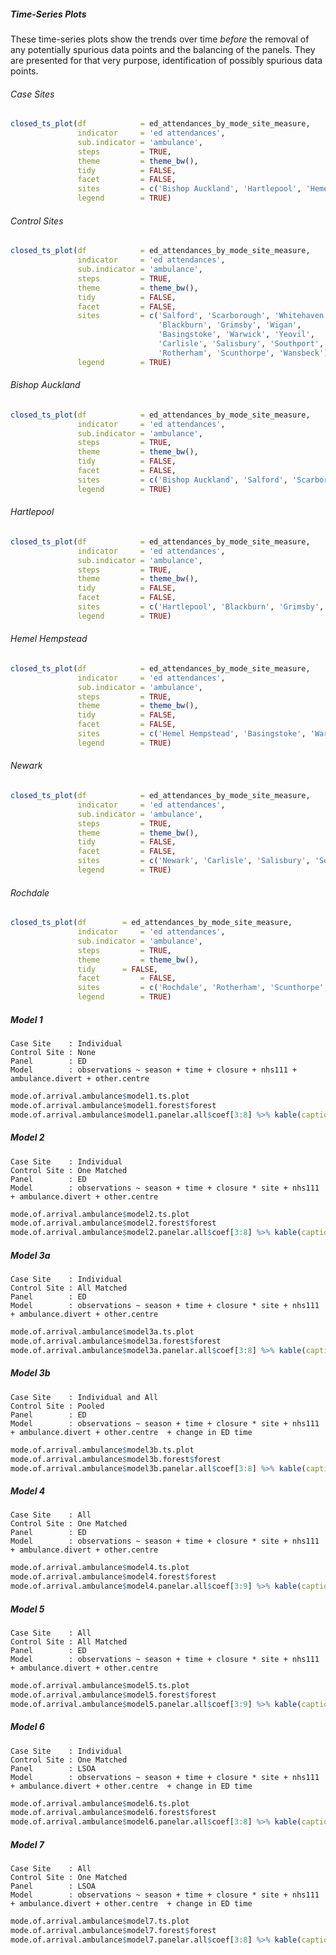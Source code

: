 ##### Time-Series Plots

These time-series plots show the trends over time *before* the removal of any potentially spurious data points and the balancing of the panels.  They are presented for that very purpose, identification of possibly spurious data points.

###### Case Sites

```r
closed_ts_plot(df            = ed_attendances_by_mode_site_measure,
               indicator     = 'ed attendances',
               sub.indicator = 'ambulance',
               steps         = TRUE,
               theme         = theme_bw(),
               tidy          = FALSE,
               facet         = FALSE,
               sites         = c('Bishop Auckland', 'Hartlepool', 'Hemel Hempstead', 'Newark', 'Rochdale'),
               legend        = TRUE)
```

###### Control Sites

```r
closed_ts_plot(df            = ed_attendances_by_mode_site_measure,
               indicator     = 'ed attendances',
               sub.indicator = 'ambulance',
               steps         = TRUE,
               theme         = theme_bw(),
               tidy          = FALSE,
               facet         = FALSE,
               sites         = c('Salford', 'Scarborough', 'Whitehaven',
                                 'Blackburn', 'Grimsby', 'Wigan',
                                 'Basingstoke', 'Warwick', 'Yeovil',
                                 'Carlisle', 'Salisbury', 'Southport',
                                 'Rotherham', 'Scunthorpe', 'Wansbeck'),
               legend        = TRUE)
```

###### Bishop Auckland

```r
closed_ts_plot(df            = ed_attendances_by_mode_site_measure,
               indicator     = 'ed attendances',
               sub.indicator = 'ambulance',
               steps         = TRUE,
               theme         = theme_bw(),
               tidy          = FALSE,
               facet         = FALSE,
               sites         = c('Bishop Auckland', 'Salford', 'Scarborough', 'Whitehaven'),
               legend        = TRUE)
```

###### Hartlepool

```r
closed_ts_plot(df            = ed_attendances_by_mode_site_measure,
               indicator     = 'ed attendances',
               sub.indicator = 'ambulance',
               steps         = TRUE,
               theme         = theme_bw(),
               tidy          = FALSE,
               facet         = FALSE,
               sites         = c('Hartlepool', 'Blackburn', 'Grimsby', 'Wigan'),
               legend        = TRUE)
```

###### Hemel Hempstead

```r
closed_ts_plot(df            = ed_attendances_by_mode_site_measure,
               indicator     = 'ed attendances',
               sub.indicator = 'ambulance',
               steps         = TRUE,
               theme         = theme_bw(),
               tidy          = FALSE,
               facet         = FALSE,
               sites         = c('Hemel Hempstead', 'Basingstoke', 'Warwick', 'Yeovil'),
               legend        = TRUE)
```

###### Newark

```r
closed_ts_plot(df            = ed_attendances_by_mode_site_measure,
               indicator     = 'ed attendances',
               sub.indicator = 'ambulance',
               steps         = TRUE,
               theme         = theme_bw(),
               tidy          = FALSE,
               facet         = FALSE,
               sites         = c('Newark', 'Carlisle', 'Salisbury', 'Southport'),
               legend        = TRUE)
```

###### Rochdale

```r
closed_ts_plot(df	     = ed_attendances_by_mode_site_measure,
               indicator     = 'ed attendances',
               sub.indicator = 'ambulance',
               steps	     = TRUE,
               theme	     = theme_bw(),
               tidy	     = FALSE,
               facet	     = FALSE,
               sites	     = c('Rochdale', 'Rotherham', 'Scunthorpe', 'Wansbeck'),
               legend        = TRUE)
```

##### Model 1
`Case Site    : Individual`\
`Control Site : None`\
`Panel        : ED`\
`Model        : observations ~ season + time + closure + nhs111 + ambulance.divert + other.centre`\

```r
mode.of.arrival.ambulance$model1.ts.plot
mode.of.arrival.ambulance$model1.forest$forest
mode.of.arrival.ambulance$model1.panelar.all$coef[3:8] %>% kable(caption = mode.of.arrival.ambulance$model1.panelar.all$caption)
```

##### Model 2

`Case Site    : Individual`\
`Control Site : One Matched`\
`Panel        : ED`\
`Model        : observations ~ season + time + closure * site + nhs111 + ambulance.divert + other.centre`\

```r
mode.of.arrival.ambulance$model2.ts.plot
mode.of.arrival.ambulance$model2.forest$forest
mode.of.arrival.ambulance$model2.panelar.all$coef[3:8] %>% kable(caption = mode.of.arrival.ambulance$model2.panelar.all$caption)
```

##### Model 3a

`Case Site    : Individual`\
`Control Site : All Matched`\
`Panel        : ED`\
`Model        : observations ~ season + time + closure * site + nhs111 + ambulance.divert + other.centre`\

```r
mode.of.arrival.ambulance$model3a.ts.plot
mode.of.arrival.ambulance$model3a.forest$forest
mode.of.arrival.ambulance$model3a.panelar.all$coef[3:8] %>% kable(caption = mode.of.arrival.ambulance$model3a.panelar.all$caption)
```

##### Model 3b

`Case Site    : Individual and All`\
`Control Site : Pooled`\
`Panel        : ED`\
`Model        : observations ~ season + time + closure * site + nhs111 + ambulance.divert + other.centre  + change in ED time`\

```r
mode.of.arrival.ambulance$model3b.ts.plot
mode.of.arrival.ambulance$model3b.forest$forest
mode.of.arrival.ambulance$model3b.panelar.all$coef[3:8] %>% kable(caption = mode.of.arrival.ambulance$model3b.panelar.all$caption)
```

##### Model 4

`Case Site    : All`\
`Control Site : One Matched`\
`Panel        : ED`\
`Model        : observations ~ season + time + closure * site + nhs111 + ambulance.divert + other.centre`\

```r
mode.of.arrival.ambulance$model4.ts.plot
mode.of.arrival.ambulance$model4.forest$forest
mode.of.arrival.ambulance$model4.panelar.all$coef[3:9] %>% kable(caption = mode.of.arrival.ambulance$model4.panelar.all$caption)
```

##### Model 5

`Case Site    : All`\
`Control Site : All Matched`\
`Panel        : ED`\
`Model        : observations ~ season + time + closure * site + nhs111 + ambulance.divert + other.centre`\


```r
mode.of.arrival.ambulance$model5.ts.plot
mode.of.arrival.ambulance$model5.forest$forest
mode.of.arrival.ambulance$model5.panelar.all$coef[3:9] %>% kable(caption = mode.of.arrival.ambulance$model5.panelar.all$caption)
```

##### Model 6

`Case Site    : Individual`\
`Control Site : One Matched`\
`Panel        : LSOA`\
`Model        : observations ~ season + time + closure * site + nhs111 + ambulance.divert + other.centre  + change in ED time`\

```r
mode.of.arrival.ambulance$model6.ts.plot
mode.of.arrival.ambulance$model6.forest$forest
mode.of.arrival.ambulance$model6.panelar.all$coef[3:8] %>% kable(caption = mode.of.arrival.ambulance$model6.panelar.all$caption)
```

##### Model 7

`Case Site    : All`\
`Control Site : One Matched`\
`Panel        : LSOA`\
`Model        : observations ~ season + time + closure * site + nhs111 + ambulance.divert + other.centre  + change in ED time`\

```r
mode.of.arrival.ambulance$model7.ts.plot
mode.of.arrival.ambulance$model7.forest$forest
mode.of.arrival.ambulance$model7.panelar.all$coef[3:8] %>% kable(caption = mode.of.arrival.ambulance$model7.panelar.all$caption)
```
